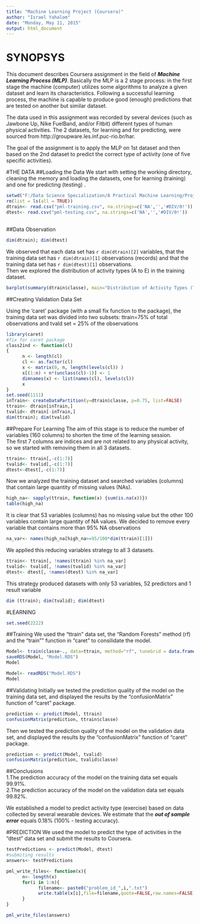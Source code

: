 ```yaml
---
title: "Machine Learning Project (Coursera)"
author: "Israel Yahalom"
date: "Monday, May 11, 2015"
output: html_document
---
```


# SYNOPSYS  
This document describes Coursera assignment in the field of ***Machine Learning Process (MLP)***. Basically the MLP is a 2 stage process: in the first stage the machine (computer) utilizes some algorithms to analyze a given dataset and learn its characteristics. Following a successful learning process, the machine is capable to produce good (enough) predictions that are tested on another but similar dataset.  

The data used in this assignment was recorded by several devices (such as Jawbone Up, Nike FuelBand, and/or Fitbit) different types of human physical activities. The 2 datasets, for learning and for predicting, were sourced from http://groupware.les.inf.puc-rio.br/har.  

The goal of the assignment is to apply the MLP on 1st dataset and then based on the 2nd dataset to predict the correct type of activity (one of five specific activities).

#THE DATA
##Loading the Data
We start with setting the working directory, cleaning the memory and loading the datasets, one for learning (training) and one for predicting (testing) .
```r
setwd("F:/Data Science Specialization/8 Practical Machine Learning/Project")
rm(list = ls(all = TRUE))
dtrain<- read.csv("pml-training.csv", na.strings=c('NA','','#DIV/0!'))
dtest<- read.csv("pml-testing.csv", na.strings=c('NA','','#DIV/0!'))
```
##
##Data Observation 
```r
dim(dtrain); dim(dtest)
```
We observed that each data set has `r dim(dtrain)[2]` variables, that the training data set has `r dim(dtrain)[1]` observations (records) and that the training data set has `r dim(dtest)[1]` observations.  
Then we explored the distribution of activity types (A to E) in the training dataset.
```r
barplot(summary(dtrain$classe), main="Distribution of Activity Types (Training Dataset)", xlab="Activity Type", ylab="Number of Records")
```

##Creating Validation Data Set

Using the 'caret' package (with a small fix function to the package), the training data set was divided into two subsets: ttrain=75% of total observations and tvald set = 25% of the observations
```r
library(caret)
#fix for caret package
class2ind <- function(cl)
{
      n <- length(cl)
      cl <- as.factor(cl)
      x <- matrix(0, n, length(levels(cl)) )
      x[(1:n) + n*(unclass(cl)-1)] <- 1
      dimnames(x) <- list(names(cl), levels(cl))
      x
}
set.seed(1111)
inTrain<- createDataPartition(y=dtrain$classe, p=0.75, list=FALSE)
ttrain<- dtrain[inTrain,]
tvalid<- dtrain[-inTrain,]
dim(ttrain); dim(tvalid)
```
##Prepare For Learning
The aim of this stage is to reduce the number of variables (160 columns) to shorten the time of the learning session.  
The first 7 columns are indices and are not related to any physical activity, so we started with removing them in all 3 datasets.
```r
ttrain<- ttrain[,-c(1:7)]
tvalid<- tvalid[,-c(1:7)]
dtest<-dtest[,-c(1:7)]
```

Now we analyzed the training dataset and searched variables (columns) that contain large quantity of missing values (NAs).
```r
high_na<- sapply(ttrain, function(x) {sum(is.na(x))})
table(high_na)
```

It is clear that 53 variables (columns) has no missing value but the other 100 variables contain large quantity of NA values. We decided to remove every variable that contains more than 95% NA observations
```r
na_var<- names(high_na[high_na>=95/100*dim(ttrain)[1]])
```
We applied this reducing variables strategy to all 3 datasets.
```r
ttrain<- ttrain[, !names(ttrain) %in% na_var]
tvalid<- tvalid[, !names(tvalid) %in% na_var]
dtest<- dtest[, !names(dtest) %in% na_var]
```
This strategy produced datasets with only 53 variables, 52 predictors and 1 result variable 
```r
dim (ttrain); dim(tvalid); dim(dtest)
```

#LEARNING
 
```r
set.seed(2222)
```
##Training
We used the "ttrain" data set, the "Random Forests" method (rf) and the "train"" function in "caret" to consilidate the model.
```r
Model<- train(classe~., data=ttrain, method="rf", tuneGrid = data.frame(mtry = 3))
saveRDS(Model, "Model.RDS")
Model
```

```r
Model<- readRDS("Model.RDS")
Model
```
##Validating
Initially we tested the prediction quality of the model on the training data set, and displayed the results by the "confusionMatrix" function of "caret" package.
```r
prediction <- predict(Model, ttrain)
confusionMatrix(prediction, ttrain$classe)
```

Then we tested the prediction quality of the model on the validation data set, and displayed the results by the "confusionMatrix" function of "caret" package.

```r
prediction <- predict(Model, tvalid)
confusionMatrix(prediction, tvalid$classe)
```

##Conclusions  
1.The prediction accuracy of the model on the training data set equals 99.91%.  
2.The prediction accuracy of the model on the validation data set equals 99.82%.

We established a model to predict activity type (exercise) based on data collected by several wearable devices. We estimate that the ***out of sample error*** equals 0.18% (100% - testing accuracy).

#PREDICTION
We used the model to predict the type of activities in the "dtest" data set and submit the results to Coursera.
```r
testPredictions <- predict(Model, dtest)
#submiting results
answers<- testPredictions

pml_write_files<- function(x){
      n<- length(x)
      for(i in 1:n){
            filename<- paste0("problem_id_",i,".txt")
            write.table(x[i],file=filename,quote=FALSE,row.names=FALSE,col.names=FALSE)
      }
}

pml_write_files(answers)
```








